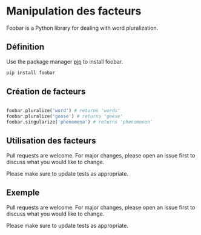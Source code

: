 # Manipulation des facteurs

Foobar is a Python library for dealing with word pluralization.

## Définition

Use the package manager [pip](https://pip.pypa.io/en/stable/) to install foobar.

```bash
pip install foobar
```

## Création de facteurs

```python

foobar.pluralize('word') # returns 'words'
foobar.pluralize('goose') # returns 'geese'
foobar.singularize('phenomena') # returns 'phenomenon'
```

## Utilisation des facteurs
Pull requests are welcome. For major changes, please open an issue first to discuss what you would like to change.

Please make sure to update tests as appropriate.

## Exemple
Pull requests are welcome. For major changes, please open an issue first to discuss what you would like to change.

Please make sure to update tests as appropriate.